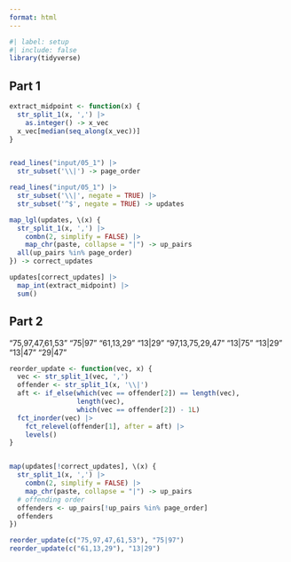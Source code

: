 ```yaml
---
format: html
---
```


```r
#| label: setup
#| include: false
library(tidyverse)
```


## Part 1


```r
extract_midpoint <- function(x) {
  str_split_1(x, ',') |> 
    as.integer() -> x_vec
  x_vec[median(seq_along(x_vec))]
}


read_lines("input/05_1") |> 
  str_subset('\\|') -> page_order

read_lines("input/05_1") |> 
  str_subset('\\|', negate = TRUE) |> 
  str_subset('^$', negate = TRUE) -> updates

map_lgl(updates, \(x) {
  str_split_1(x, ',') |> 
    combn(2, simplify = FALSE) |> 
    map_chr(paste, collapse = "|") -> up_pairs
  all(up_pairs %in% page_order)
}) -> correct_updates

updates[correct_updates] |> 
  map_int(extract_midpoint) |> 
  sum()
```


## Part 2

"75,97,47,61,53" "75|97"
"61,13,29"  "13|29"
"97,13,75,29,47"   "13|75" "13|29" "13|47" "29|47"

```r

reorder_update <- function(vec, x) {
  vec <- str_split_1(vec, ',')
  offender <- str_split_1(x, '\\|')
  aft <- if_else(which(vec == offender[2]) == length(vec), 
                 length(vec),
                 which(vec == offender[2]) - 1L)
  fct_inorder(vec) |> 
    fct_relevel(offender[1], after = aft) |> 
    levels()
}


map(updates[!correct_updates], \(x) {
  str_split_1(x, ',') |> 
    combn(2, simplify = FALSE) |> 
    map_chr(paste, collapse = "|") -> up_pairs
  # offending order
  offenders <- up_pairs[!up_pairs %in% page_order]
  offenders
})

reorder_update(c("75,97,47,61,53"), "75|97")
reorder_update(c("61,13,29"), "13|29")

```




